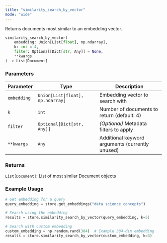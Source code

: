 ```yaml
---
title: "similarity_search_by_vector"
mode: "wide"
---
```


Returns documents most similar to an embedding vector.

```python
similarity_search_by_vector(
    embedding: Union[List[float], np.ndarray],
    k: int = 4,
    filter: Optional[Dict[str, Any]] = None,
    **kwargs
) -> List[Document]
```

### Parameters

| Parameter | Type | Description |
|-----------|------|-------------|
| `embedding` | `Union[List[float], np.ndarray]` | Embedding vector to search with |
| `k` | `int` | Number of documents to return (default: 4) |
| `filter` | `Optional[Dict[str, Any]]` | _(Optional)_ Metadata filters to apply |
| `**kwargs` | `Any` | Additional keyword arguments (currently unused) |

### Returns

`List[Document]`: List of most similar Document objects

### Example Usage

```python
# Get embedding for a query
query_embedding = store.get_embeddings("data science concepts")

# Search using the embedding
results = store.similarity_search_by_vector(query_embedding, k=5)

# Search with custom embedding
custom_embedding = np.random.rand(384)  # Example 384-dim embedding
results = store.similarity_search_by_vector(custom_embedding, k=3)
```
